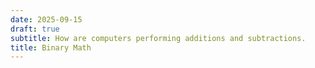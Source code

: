 ```yaml
---
date: 2025-09-15
draft: true
subtitle: How are computers performing additions and subtractions. 
title: Binary Math 
---
```

